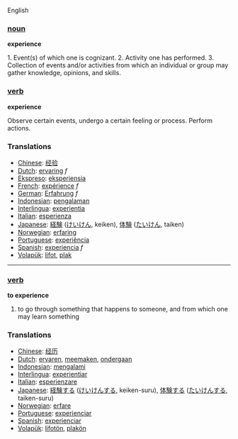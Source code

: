 English
=== [[noun]] ===

'''experience'''

1. Event(s) of which one is cognizant.
2. Activity one has performed. 
3. Collection of events and/or activities from which an individual or group may gather knowledge, opinions, and skills.

=== [[verb]]===
'''experience'''

Observe certain events, undergo a certain feeling or process. Perform actions.

=== Translations === 
*[[Chinese]]: [[经验]]
*[[Dutch]]: [[ervaring]] ''f''
*[[Ekspreso]]: [[eksperiensia]]
*[[French]]: [[expérience]] ''f''
*[[German]]: [[Erfahrung]] ''f''
*[[Indonesian]]: [[alam|pengalaman]] 
*[[Interlingua]]: [[experientia]] 
*[[Italian]]: [[esperienza]] 
*[[Japanese]]: [[経験]] ([[けいけん]], keiken), [[体験]] ([[たいけん]], taiken) 
*[[Norwegian]]: [[erfaring]]
*[[Portuguese]]: [[experiência]] 
*[[Spanish]]: [[experiencia]] ''f''
*[[Volapük]]: [[lifot]], [[plak]] 

----

=== [[verb]] ===

'''to experience'''

# to go through something that happens to someone, and from which one may learn something

=== Translations ===
*[[Chinese]]: [[经历]]
*[[Dutch]]: [[ervaren]], [[meemaken]], [[ondergaan]]
*[[Indonesian]]: [[alam|mengalami]] 
*[[Interlingua]]: [[experientiar]] 
*[[Italian]]: [[esperienzare]] 
*[[Japanese]]: [[経験]]する ([[けいけん]]する, keiken-suru), [[体験]]する ([[たいけん]]する, taiken-suru) 
*[[Norwegian]]: [[erfare]]
*[[Portuguese]]: [[experienciar]] 
*[[Spanish]]: [[experienciar]]
*[[Volapük]]: [[lifotön]], [[plakön]]